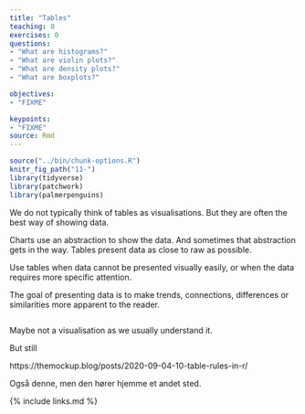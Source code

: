 ```yaml
---
title: "Tables"
teaching: 0
exercises: 0
questions: 
- "What are histograms?"
- "What are violin plots?"
- "What are density plots?"
- "What are boxplots?"

objectives:
- "FIXME"

keypoints:
- "FIXME"
source: Rmd
---
```


```r
source("../bin/chunk-options.R")
knitr_fig_path("11-")
library(tidyverse)
library(patchwork)
library(palmerpenguins)
```

We do not typically think of tables as visualisations. But
they are often the best way of showing data. 

Charts use an abstraction to show the data. And sometimes that
abstraction gets in the way. Tables present data as close to raw
as possible. 

Use tables when data cannot be presented visually easily, or when
the data requires more specific attention.

The goal of presenting data is to make trends, connections, differences or similarities more apparent to the reader. 

```r

```


Maybe not a visualisation as we usually understand it.

But still

  https://themockup.blog/posts/2020-09-04-10-table-rules-in-r/
  
  
  Også denne, men den hører hjemme et andet sted.

{% include links.md %}